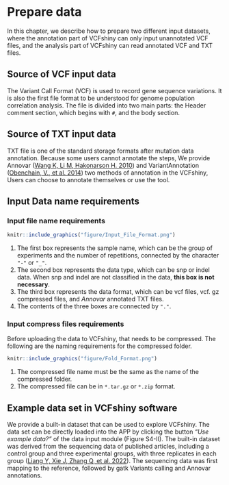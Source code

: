 # Prepare data 
In this chapter, we describe how to prepare two different input datasets, where the annotation part of VCFshiny can only input unannotated VCF files, and the analysis part of VCFshiny can read annotated VCF and TXT files. 

## Source of VCF input data 

The Variant Call Format (VCF) is used to record gene sequence variations. It is also the first file format to be understood for genome population correlation analysis. The file is divided into two main parts: the Header comment section, which begins with `#`, and the body section.

## Source of TXT input data

TXT file is one of the standard storage formats after mutation data annotation. Because some users cannot annotate the steps, We provide Annovar ([Wang K, Li M, Hakonarson H. 2010](references.html#ref10)) and VariantAnnotation ([Obenchain, V., et al. 2014](reference.html#11)) two methods of annotation in the VCFshiny, Users can choose to annotate themselves or use the tool.

## Input Data name requirements
### Input file name requirements

```{r echo = F, fig.cap = "File-Format", out.width="80%",fig.align='center'}
knitr::include_graphics("figure/Input_File_Format.png")
```

1. The first box represents the sample name, which can be the group of experiments and the number of repetitions, connected by the character `"-"` or `"_"`.
2. The second box represents the data type, which can be snp or indel data. When snp and indel are not classified in the data, **this box is not necessary**.
3. The third box represents the data format, which can be vcf files, vcf. gz compressed files, and *Annovar* annotated TXT files.
4. The contents of the three boxes are connected by `"."`.

### Input compress files requirements

Before uploading the data to VCFshiny, that needs to be compressed. The following are the naming requirements for the compressed folder.

```{r echo=FALSE, fig.cap = "Fold_Format", out.width="80%",fig.align='center'}
knitr::include_graphics("figure/Fold_Format.png")
```

1. The compressed file name must be the same as the name of the compressed folder.
2. The compressed file can be in `*.tar.gz` or `*.zip` format.

## Example data set in VCFshiny software
We provide a built-in dataset that can be used to explore VCFshiny. The data set can be directly loaded into the APP by clicking the button *“Use example data?”* of the data input module (Figure S4-II). The built-in dataset was derived from the sequencing data of published articles, including a control group and three experimental groups, with three replicates in each group ([Liang Y, Xie J, Zhang Q, et al. 2022](references.html#ref12)). The sequencing data was first mapping to the reference, followed by gatk Variants calling and Annovar annotations.

